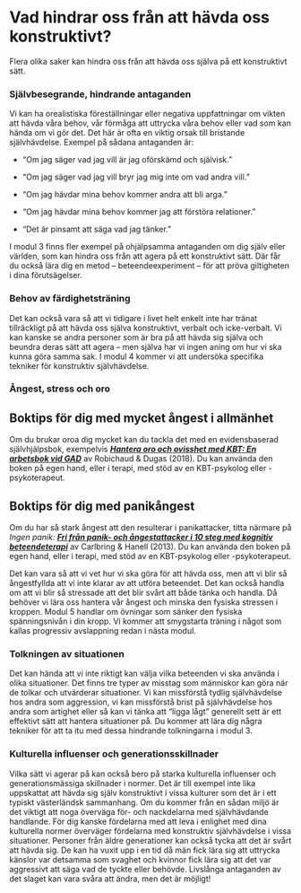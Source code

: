 # Vad hindrar oss från att hävda oss konstruktivt?

Flera olika saker kan hindra oss från att hävda oss själva på ett
konstruktivt sätt.

### Självbesegrande, hindrande antaganden

Vi kan ha orealistiska föreställningar eller negativa uppfattningar om
vikten att hävda våra behov, vår förmåga att uttrycka våra behov eller
vad som kan hända om vi gör det. Det här är ofta en viktig orsak till
bristande självhävdelse. Exempel på sådana antaganden är:

-   "Om jag säger vad jag vill är jag oförskämd och självisk."

-   "Om jag säger vad jag vill bryr jag mig inte om vad andra vill."

-   "Om jag hävdar mina behov kommer andra att bli arga."

-   "Om jag hävdar mina behov kommer jag att förstöra relationer."

-   "Det är pinsamt att säga vad jag tänker."

I modul 3 finns fler exempel på ohjälpsamma antaganden om dig själv
eller världen, som kan hindra oss från att agera på ett konstruktivt
sätt. Där får du också lära dig en metod -- beteendeexperiment -- för
att pröva giltigheten i dina förutsägelser.

### Behov av färdighetsträning

Det kan också vara så att vi tidigare i livet helt enkelt inte har
tränat tillräckligt på att hävda oss själva konstruktivt, verbalt och
icke-verbalt. Vi kan kanske se andra personer som är bra på att hävda
sig själva och beundra deras sätt att agera -- men själva har vi ingen
aning om hur vi ska kunna göra samma sak. I modul 4 kommer vi att
undersöka specifika tekniker för konstruktiv självhävdelse.

### Ångest, stress och oro

::: {.callout-tip collapse="true"}
## Boktips för dig med mycket ångest i allmänhet
Om du brukar oroa dig mycket kan du tackla det med en
evidensbaserad självhjälpsbok, exempelvis [***Hantera oro och ovisshet
med KBT: En arbetsbok vid
GAD***](http://libris.kb.se/bib/22073365){target="_blank"} av Robichaud
& Dugas (2018). Du kan använda den
boken på egen hand, eller i terapi, med stöd av en KBT-psykolog eller
-psykoterapeut.
:::

::: {.callout-tip collapse="true"}
## Boktips för dig med panikångest
Om du har så stark ångest att den resulterar i panikattacker, titta
närmare på *Ingen panik: [**Fri från panik- och ångestattacker i 10 steg
med kognitiv
beteendeterapi**](http://libris.kb.se/bib/12089987){target="_blank"}*
av Carlbring & Hanell (2013). Du kan använda den
boken på egen hand, eller i terapi, med stöd av en KBT-psykolog eller
-psykoterapeut.
:::

Det kan vara så att vi vet hur vi ska göra för
att hävda oss, men att vi blir så ångestfyllda att vi inte klarar av att
utföra beteendet. Det kan också handla om att vi blir så stressade att
det blir svårt att både tänka och handla. Då behöver vi lära oss hantera
vår ångest och minska den fysiska stressen i kroppen. Modul 5 handlar om
övningar som sänker den fysiska spänningsnivån i din kropp. Vi kommer
att smygstarta träning i något som kallas progressiv avslappning redan i
nästa modul.

### Tolkningen av situationen

Det kan hända att vi inte riktigt kan välja vilka beteenden vi ska
använda i olika situationer. Det finns tre typer av misstag som
människor kan göra när de tolkar och utvärderar situationer. Vi kan
missförstå tydlig självhävdelse hos andra som aggression, vi kan
missförstå brist på självhävdelse hos andra som artighet eller så kan vi
tänka att "ligga lågt" generellt sett är ett effektivt sätt att hantera
situationer på. Du kommer att lära dig några tekniker för att ta itu med
dessa hindrande tolkningarna i modul 3.

### Kulturella influenser och generationsskillnader

Vilka sätt vi agerar på kan också bero på starka kulturella influenser
och generationsmässiga skillnader i normer. Det är till exempel inte
lika uppskattat att hävda sig själv konstruktivt i vissa kulturer som
det är i ett typiskt västerländsk sammanhang. Om du kommer från en sådan
miljö är det viktigt att noga överväga för- och nackdelarna med
självhävdande handlande. För dig kanske fördelarna med att leva i
enlighet med dina kulturella normer överväger fördelarna med konstruktiv
självhävdelse i vissa situationer. Personer från äldre generationer kan
också tycka att det är svårt att hävda sig. De kan ha vuxit upp i en tid
då män fick lära sig att uttrycka känslor var detsamma som svaghet och
kvinnor fick lära sig att det var aggressivt att säga vad de tyckte
eller behövde. Livslånga antaganden av det slaget kan vara svåra att
ändra, men det är möjligt!
